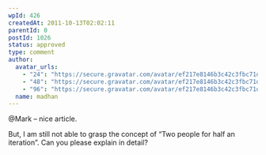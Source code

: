 ```yaml
---
wpId: 426
createdAt: 2011-10-13T02:02:11
parentId: 0
postId: 1026
status: approved
type: comment
author:
  avatar_urls:
    - "24": "https://secure.gravatar.com/avatar/ef217e8146b3c42c3fbc71da7bca9d47?s=24&d=mm&r=g"
    - "48": "https://secure.gravatar.com/avatar/ef217e8146b3c42c3fbc71da7bca9d47?s=48&d=mm&r=g"
    - "96": "https://secure.gravatar.com/avatar/ef217e8146b3c42c3fbc71da7bca9d47?s=96&d=mm&r=g"
  name: madhan
---
```


@Mark – nice article.

But, I am still not able to grasp the concept of “Two people for half an iteration”. Can you please explain in detail?